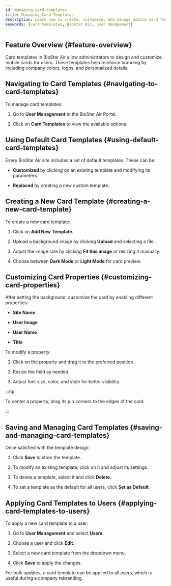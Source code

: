 ```yaml
---
id: managing-card-templates
title: Managing Card Templates
description: Learn how to create, customize, and manage mobile card templates with branding elements including logos, colors, and user properties in BioStar Air.
keywords: [card templates, BioStar Air, user management]
---
```



## Feature Overview {#feature-overview}

Card templates in BioStar Air allow administrators to design and customize mobile cards for users. These templates help reinforce branding by including company colors, logos, and personalized details.

<YouTube videoId="tFO1DvKo0po" />

<CustomerNote />


## Navigating to Card Templates {#navigating-to-card-templates}

To manage card templates:

1. Go to **User Management** in the BioStar Air Portal.

1. Click on **Card Templates** to view the available options.

## Using Default Card Templates {#using-default-card-templates}

Every BioStar Air site includes a set of default templates. These can be:

* **Customized** by clicking on an existing template and modifying its parameters.

* **Replaced** by creating a new custom template.

## Creating a New Card Template {#creating-a-new-card-template}

To create a new card template:

1. Click on **Add New Template**.

1. Upload a background image by clicking **Upload** and selecting a file.

1. Adjust the image size by clicking **Fit this image** or resizing it manually.

1. Choose between **Dark Mode** or **Light Mode** for card preview.

## Customizing Card Properties {#customizing-card-properties}

After setting the background, customize the card by enabling different properties:

* **Site Name**

* **User Image**

* **User Name**

* **Title**

To modify a property:

1. Click on the property and drag it to the preferred position.

1. Resize the field as needed.

1. Adjust font size, color, and style for better visibility.

:::tip

To center a property, drag its pin corners to the edges of the card.

:::

## Saving and Managing Card Templates {#saving-and-managing-card-templates}

Once satisfied with the template design:

1. Click **Save** to store the template.

1. To modify an existing template, click on it and adjust its settings.

1. To delete a template, select it and click **Delete**.

1. To set a template as the default for all users, click **Set as Default**.

## Applying Card Templates to Users {#applying-card-templates-to-users}

To apply a new card template to a user:

1. Go to **User Management** and select **Users**.

1. Choose a user and click **Edit**.

1. Select a new card template from the dropdown menu.

1. Click **Save** to apply the changes.

For bulk updates, a card template can be applied to all users, which is useful during a company rebranding.